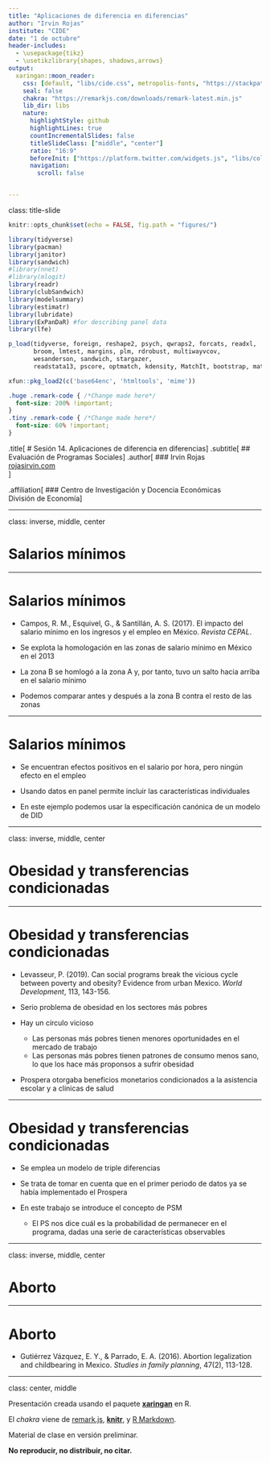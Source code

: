 ```yaml
---
title: "Aplicaciones de diferencia en diferencias"
author: "Irvin Rojas"
institute: "CIDE"
date: "1 de octubre"
header-includes:
  - \usepackage{tikz}
  - \usetikzlibrary{shapes, shadows,arrows}
output:
  xaringan::moon_reader:
    css: [default, "libs/cide.css", metropolis-fonts, "https://stackpath.bootstrapcdn.com/bootstrap/4.3.1/css/bootstrap-grid.min.css", "https://use.fontawesome.com/releases/v5.7.2/css/all.css", "https://cdn.rawgit.com/jpswalsh/academicons/master/css/academicons.min.css"]
    seal: false
    chakra: "https://remarkjs.com/downloads/remark-latest.min.js"
    lib_dir: libs
    nature:
      highlightStyle: github
      highlightLines: true
      countIncrementalSlides: false
      titleSlideClass: ["middle", "center"]
      ratio: "16:9"
      beforeInit: ["https://platform.twitter.com/widgets.js", "libs/cols_macro.js"]
      navigation:
        scroll: false


---
```

class: title-slide

```r
knitr::opts_chunk$set(echo = FALSE, fig.path = "figures/")

library(tidyverse)
library(pacman)
library(janitor)
library(sandwich)
#library(nnet)
#library(mlogit)
library(readr)
library(clubSandwich)
library(modelsummary)
library(estimatr)
library(lubridate)
library(ExPanDaR) #for describing panel data
library(lfe)

p_load(tidyverse, foreign, reshape2, psych, qwraps2, forcats, readxl, 
       broom, lmtest, margins, plm, rdrobust, multiwayvcov,
       wesanderson, sandwich, stargazer,
       readstata13, pscore, optmatch, kdensity, MatchIt, bootstrap, matlib, dplyr)

xfun::pkg_load2(c('base64enc', 'htmltools', 'mime'))
```

```css
.huge .remark-code { /*Change made here*/
  font-size: 200% !important;
}
.tiny .remark-code { /*Change made here*/
  font-size: 60% !important;
}
```

.title[
# Sesión 14. Aplicaciones de diferencia en diferencias
]
.subtitle[
## Evaluación de Programas Sociales
]
.author[
### Irvin Rojas <br> [rojasirvin.com](https://www.rojasirvin.com/) <br> [<i class="fab fa-github"></i>](https://github.com/rojasirvin) [<i class="fab fa-twitter"></i>](https://twitter.com/RojasIrvin) [<i class="ai ai-google-scholar"></i>](https://scholar.google.com/citations?user=FUwdSTMAAAAJ&hl=en)
]

.affiliation[
### Centro de Investigación y Docencia Económicas <br> División de Economía
]

---

class: inverse, middle, center

# Salarios mínimos

---

# Salarios mínimos

- Campos, R. M., Esquivel, G., & Santillán, A. S. (2017). El impacto del salario mínimo en los ingresos y el empleo en México. *Revista CEPAL*.  

- Se explota la homologación en las zonas de salario mínimo en México en el 2013

- La zona B se homlogó a la zona A y, por tanto, tuvo un salto hacia arriba en el salario mínimo

- Podemos comparar antes y después a la zona B contra el resto de las zonas

---

# Salarios mínimos

- Se encuentran efectos positivos en el salario por hora, pero ningún efecto en el empleo

- Usando datos en panel permite incluir las características individuales

- En este ejemplo podemos usar la especificación canónica de un modelo de DID

---
  
class: inverse, middle, center

# Obesidad y transferencias condicionadas

---

# Obesidad y transferencias condicionadas

- Levasseur, P. (2019). Can social programs break the vicious cycle between poverty and obesity? Evidence from urban Mexico. *World Development*, 113, 143-156.  

- Serio problema de obesidad en los sectores más pobres

- Hay un círculo vicioso

  - Las personas más pobres tienen menores oportunidades en el mercado de trabajo
  - Las personas más pobres tienen patrones de consumo menos sano, lo que los hace más proponsos a sufrir obesidad

- Prospera otorgaba beneficios monetarios condicionados a la asistencia escolar y a clínicas de salud

---

# Obesidad y transferencias condicionadas

- Se emplea un modelo de triple diferencias

- Se trata de tomar en cuenta que en el primer periodo de datos ya se había implementado el Prospera

- En este trabajo se introduce el concepto de PSM

  - El PS nos dice cuál es la probabilidad de permanecer en el programa, dadas una serie de características observables

---

class: inverse, middle, center

# Aborto

---

# Aborto

- Gutiérrez Vázquez, E. Y., & Parrado, E. A. (2016). Abortion legalization and childbearing in Mexico. *Studies in family planning*, 47(2), 113-128.




--- 

class: center, middle

Presentación creada usando el paquete [**xaringan**](https://github.com/yihui/xaringan) en R.

El *chakra* viene de [remark.js](https://remarkjs.com), [**knitr**](http://yihui.org/knitr), y [R Markdown](https://rmarkdown.rstudio.com).

Material de clase en versión preliminar.

**No reproducir, no distribuir, no citar.**


